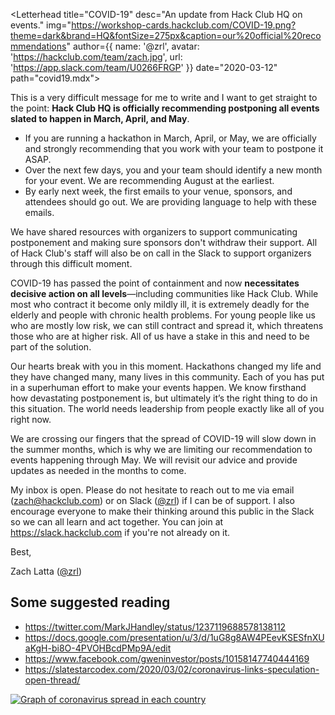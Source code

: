 
<Letterhead
title="COVID-19"
desc="An update from Hack Club HQ on events."
img="https://workshop-cards.hackclub.com/COVID-19.png?theme=dark&brand=HQ&fontSize=275px&caption=our%20official%20recommendations"
author={{
  name: '@zrl',
  avatar: 'https://hackclub.com/team/zach.jpg',
  url: 'https://app.slack.com/team/U0266FRGP'
}}
date="2020-03-12"
path="covid19.mdx">

This is a very difficult message for me to write and I want to get straight to the point: **Hack Club HQ is officially recommending postponing all events slated to happen in March, April, and May**.

- If you are running a hackathon in March, April, or May, we are officially and strongly recommending that you work with your team to postpone it ASAP.
- Over the next few days, you and your team should identify a new month for your event. We are recommending August at the earliest.
- By early next week, the first emails to your venue, sponsors, and attendees should go out. We are providing language to help with these emails.

We have shared resources with organizers to support communicating postponement and making sure sponsors don't withdraw their support. All of Hack Club's staff will also be on call in the Slack to support organizers through this difficult moment.

COVID-19 has passed the point of containment and now **necessitates decisive action on all levels**—including communities like Hack Club. While most who contract it become only mildly ill, it is extremely deadly for the elderly and people with chronic health problems. For young people like us who are mostly low risk, we can still contract and spread it, which threatens those who are at higher risk. All of us have a stake in this and need to be part of the solution.

Our hearts break with you in this moment. Hackathons changed my life and they have changed many, many lives in this community. Each of you has put in a superhuman effort to make your events happen. We know firsthand how devastating postponement is, but ultimately it’s the right thing to do in this situation. The world needs leadership from people exactly like all of you right now.

We are crossing our fingers that the spread of COVID-19 will slow down in the summer months, which is why we are limiting our recommendation to events happening through May. We will revisit our advice and provide updates as needed in the months to come.

My inbox is open. Please do not hesitate to reach out to me via email ([zach@hackclub.com](mailto:zach@hackclub.com)) or on Slack ([@zrl](https://app.slack.com/team/U0266FRGP)) if I can be of support. I also encourage everyone to make their thinking around this public in the Slack so we can all learn and act together. You can join at https://slack.hackclub.com if you're not already on it.

Best,

Zach Latta ([@zrl](https://app.slack.com/team/U0266FRGP))

## Some suggested reading

- https://twitter.com/MarkJHandley/status/1237119688578138112
- https://docs.google.com/presentation/u/3/d/1uG8g8AW4PEevKSESfnXUaKgH-bi8O-4PVOHBcdPMp9A/edit
- https://www.facebook.com/gweninvestor/posts/10158147740444169
- https://slatestarcodex.com/2020/03/02/coronavirus-links-speculation-open-thread/

[![Graph of coronavirus spread in each country](https://workshops.hackclub.com/covid19.png)](https://twitter.com/MarkJHandley/status/1237119688578138112)

</Letterhead>
